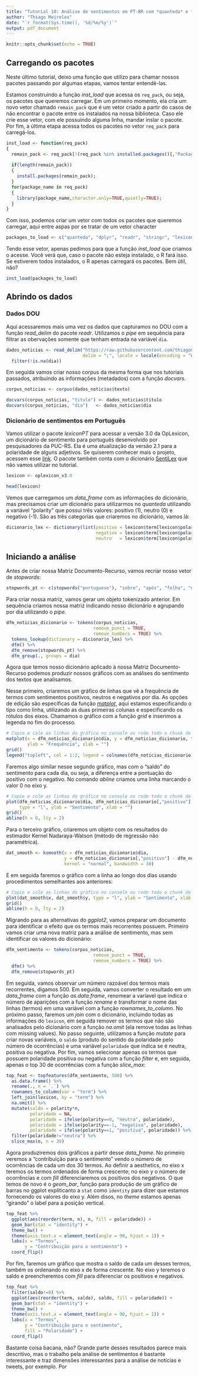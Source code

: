 ```yaml
---
title: "Tutorial 10: Análise de sentimentos em PT-BR com *quanteda* e *lexiconPT*"
author: "Thiago Meireles"
date: "`r format(Sys.time(), '%d/%m/%y')`"
output: pdf_document
---
```


```r
knitr::opts_chunk$set(echo = TRUE)
```

## Carregando os pacotes

Neste último tutorial, deixo uma função que utilizo para chamar nossos pacotes passando por algumas etapas, vamos tentar entendê-las.

Estamos construindo a função *inst_load* que acessa os `req_pack`, ou seja, os pacotes que queremos carregar. Em um primeiro momento, ela cria um novo vetor chamado `remain_pack` que é um vetor criado a partir do casos de não encontrar o pacote entre os instalados na nossa biblioteca. Caso ele crie esse vetor, com ele possuindo alguma linha, mandar inslar o pacote. Por fim, a última etapa acessa todos os pacotes no vetor `req_pack` para carregá-los. 

```r
inst_load <- function(req_pack)
{
  remain_pack <- req_pack[!(req_pack %in% installed.packages()[,"Package"])];
  
  if(length(remain_pack)) 
  {
    install.packages(remain_pack);
  }
  for(package_name in req_pack)
  {
    library(package_name,character.only=TRUE,quietly=TRUE);
  }
}
```

Com isso, podemos criar um vetor com todos os pacotes que queremos carregar, aqui entre aspas por se tratar de um vetor character

```r
packages_to_load <- c("quanteda", "dplyr", "readr", "stringr", "lexiconPT", "tibble", "ggplot2")
```

Tendo esse vetor, apenas pedimos para que a função *inst_load* que criamos o acesse. Você verá que, caso o pacote não esteja instalado, o R fará isso. Se estiverem todos instalados, o R apenas carregará os pacotes. Bem útil, não?

```r
inst_load(packages_to_load)
```

## Abrindo os dados

### Dados DOU

Aqui acessaremos mais uma vez os dados que capturamos no DOU com a função *read_delim* do pacote *readr*. Utilizamos o *pipe* em sequência para filtrar as obervações somente que tenham entrada na variável `dia`.

```r
dados_noticias <- read_delim("https://raw.githubusercontent.com/thiagomeireles/cebraplab_captura_2022/main/dados/dados_noticias2.csv", 
                             delim = ";", locale = locale(encoding = "WINDOWS-1252")) %>% 
  filter(!is.na(dia))
```

Em seguida vamos criar nosso corpus da mesma forma que nos tutoriais passados, atribuindo as informações (metadados) com a função *docvars*.

```r
corpus_noticias <- corpus(dados_noticias$texto)

docvars(corpus_noticias, "titulo") <- dados_noticias$titulo
docvars(corpus_noticias, "dia")   <- dados_noticias$dia
```

### Dicionário de sentimentos em Português

Vamos utilizar o pacote *lexiconPT* para acessar a versão 3.0 da OpLexicon, um dicionário de sentimento para português desenvolvido por pesquisadores da PUC-RS. Ela é uma atualização da versão 2.1 para a polaridade de alguns adjetivos. Se quiserem conhecer mais o projeto, acessem esse [link](https://www.inf.pucrs.br/linatural/wordpress/recursos-e-ferramentas/oplexicon/). O pacote também conta com o dicionário [SentiLex](http://b2find.eudat.eu/dataset/b6bd16c2-a8ab-598f-be41-1e7aeecd60d3) que não vamos utilizar no tutorial.

```r
lexicon <- oplexicon_v3.0

head(lexicon)
```

Vemos que carregamos um *data_frame* com as informações do dicionário, mas precisamos criar um dicionário para utilizarmos no *quanteda* utilizando a variável "polarity" que possui três valores: positivo (1), neutro (0) e negativo (-1). São as três categorias que criaremos no dicionário, vamos lá:

```r
dicionario_lex <- dictionary(list(positivo = lexicon$term[lexicon$polarity==1],
                                  negativo = lexicon$term[lexicon$polarity==-1],
                                  neutro   = lexicon$term[lexicon$polarity==0]))
```

## Iniciando a análise


Antes de criar nossa Matriz Documento-Recurso, vamos recriar nosso vetor de *stopwords*:

```r
stopwords_pt <- c(stopwords("portuguese"), "sobre", "após", "folha", "nesta", "u", "é", "ser", "r")
```

Para criar nossa matriz, vamos gerar um objeto tokenizado anterior. Em sequência criamos nossa matriz indicando nosso dicionário e agrupando por dia utilizando o *pipe*.

```r
dfm_noticias_dicionario <- tokens(corpus_noticias, 
                                 remove_punct = TRUE,
                                 remove_numbers = TRUE) %>% 
  tokens_lookup(dictionary = dicionario_lex) %>% 
  dfm() %>% 
  dfm_remove(stopwords_pt) %>% 
  dfm_group(., groups = dia)
```

Agora que temos nosso dicionário aplicado à nossa Matriz Documento-Recurso podemos produzir nossos gráficos com as análises do sentimento dos textos que analisamos.

Nesse primeiro, criaremos um gráfico de linhas que vê a frequência de termos com sentimentos positivos, neutros e negativos por dia. As opções de edição são específicas da função [*matplot*](https://www.rdocumentation.org/packages/graphics/versions/3.6.2/topics/matplot), aqui estamos especificando o tipo como linha, utilizando as duas primeiras colunas e especificando os rótulos dos eixos. Chamamos o gráfico com a função *grid* e inserimos a legenda no fim do processo.

```r
# Copie e cole as linhas do gráfico no console ou rode todo o chunk de uma vez
matplot(x = dfm_noticias_dicionario$dia, y = dfm_noticias_dicionario, type = "l", lty = 1, col = 1:2,
        ylab = "Frequência", xlab = "") 
grid()
legend("topleft", col = 1:2, legend = colnames(dfm_noticias_dicionario), lty = 1, bg = "white")
```

Faremos algo similar nesse segundo gráfico, mas com o "saldo" do sentimento para cada dia, ou seja, a diferença entre a pontuação do positivo com o negativo. No comando *abline* criamos uma linha marcando o valor 0 no eixo y.

```r
# Copie e cole as linhas do gráfico no console ou rode todo o chunk de uma vez
plot(dfm_noticias_dicionario$dia, dfm_noticias_dicionario[,"positivo"] - dfm_noticias_dicionario[,"negativo"], 
     type = "l", ylab = "Sentimento", xlab = "")
grid()
abline(h = 0, lty = 2)
```
Para o terceiro gráfico, criaremos um objeto com os resultados do estimador Kernel Nadaraya-Watson (método de regressão não paramétrica).

```r
dat_smooth <- ksmooth(x = dfm_noticias_dicionario$dia, 
                      y = dfm_noticias_dicionario[,"positivo"] - dfm_noticias_dicionario[,"negativo"],
                      kernel = "normal", bandwidth = 30)
```

E em seguida faremos o gráfico com a linha ao longo dos dias usando procedimentos semelhantes aos anteriores:

```r
# Copie e cole as linhas do gráfico no console ou rode todo o chunk de uma vez
plot(dat_smooth$x, dat_smooth$y, type = "l", ylab = "Sentimento", xlab = "")
grid()
abline(h = 0, lty = 2)
```

Migrando para as alternativas do *ggplot2*, vamos preparar um documento para identificar o efeito que os termos mais recorrentes possuem. Primeiro vamos criar uma nova matriz para a análise de sentimento, mas sem identificar os valores do dicionário:

```r
dfm_sentimento <- tokens(corpus_noticias, 
                                 remove_punct = TRUE,
                                 remove_numbers = TRUE) %>% 
  dfm() %>% 
  dfm_remove(stopwords_pt) 
```

Em seguida, vamos observar um número razoável dos termos mais recorrentes, digamos 500. Em seguida, vamos converter o resultado em um *data_frame* com a função *as.data.frame*, renomear a varíavel que indica o número de aparições com a função *rename* e transformar o nome das linhas (termos) em uma variável com a função *rownames_to_column*. No próximo passo, faremos um *join* com o dicionário, incluindo todas as informações do `lexicon`, em seguida remover os termos que não são analisados pelo dicionário com a função *na.omit* (ela remove todas as linhas com missing values). No passo seguinte, utilizamos a função *mutate* para criar novas variáveis, o `saldo` (produto do sentido da polaridade pelo número de ocorrências) e uma variável `polaridade` que indica se é neutra, positiva ou negativa. Por fim, vamos selecionar apenas os termos que possuem polaridade positiva ou negativa com a função *filter* e, em seguida, apenas o top 30 de ocorrências com a função *slice_max*:

```r
top_feat <- topfeatures(dfm_sentimento, 500) %>% 
  as.data.frame() %>% 
  rename(., n = `.`) %>% 
  rownames_to_column(var = "term") %>% 
  left_join(lexicon, by = "term") %>% 
  na.omit() %>% 
  mutate(saldo = polarity*n,
         polaridade = NA,
         polaridade = ifelse(polarity==0, "neutra", polaridade),
         polaridade = ifelse(polarity==-1, "negativa", polaridade),
         polaridade = ifelse(polarity==1, "positiva", polaridade)) %>% 
  filter(polaridade!="neutra") %>% 
  slice_max(n, n = 30) 
```

Agora produziremos dois gráficos a partir desse *data_frame*. No primeiro veremos a "contribuição para o sentimento" vendo o número de ocorrências de cada um dos 30 termos. Ao definir a aesthetics, no eixo x teremos os termos ordenados de forma crescente; no eixo y o número de ocorrências e com *fill* diferenciaremos os positivos dos negativos. O que temos de novo é o *geom_bar*, função para produção de um gráfico de barras no ggplot expliticanto a `stat` como `identity` para dizer que estamos fornecendo os valores do eixo y. Além disos, no *theme* estamos apenas "girando" o label para a posição vertical.

```r
top_feat %>% 
  ggplot(aes(reorder(term, n), n, fill = polaridade)) + 
  geom_bar(stat = "identity") +
  theme_bw() +
  theme(axis.text.x = element_text(angle = 90, hjust = 1)) +
  labs(x = "Termos", 
       y = "Contribuição para o sentimento") +
  coord_flip()
```

Por fim, faremos um gráfico que mostra o saldo de cada um desses termos, também os ordenando no eixo x de forma crescente. No eixo y teremos o saldo e preencheremos com *fill* para diferenciar os positivos e negativos. 

```r
top_feat %>% 
  filter(saldo!=0) %>% 
  ggplot(aes(reorder(term, saldo), saldo, fill = polaridade)) + 
  geom_bar(stat = "identity") +
  theme_bw() +
  theme(axis.text.x = element_text(angle = 90, hjust = 1)) +
  labs(x = "Termos", 
       y = "Contribuição para o sentimento",
       fill = "Polaridade") +
  coord_flip()
```

Bastante coisa bacana, não? Grande parte desses resultados parece mais descritivo, mas o trabalho pela análise de sentimentos é bastante interessante e traz dimensões interessantes para a análise de notícias e tweets, por exemplo. Por 